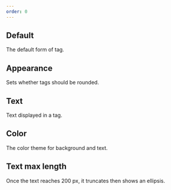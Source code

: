```yaml
---
order: 0
---
```



## Default

The default form of tag.

<Example Component={BasicTag} componentName="@atlaskit/tag" />

## Appearance
Sets whether tags should be rounded. 

<Example Component={Appearance} componentName="@atlaskit/tag" />

## Text
Text displayed in a tag. 

<Example Component={Text} componentName="@atlaskit/tag" />

## Color

The color theme for background and text.

<Example Component={Colors} componentName="@atlaskit/tag" />

## Text max length

Once the text reaches 200 px, it truncates then shows an ellipsis.

<Example Component={MaxLength} componentName="@atlaskit/tag" />
